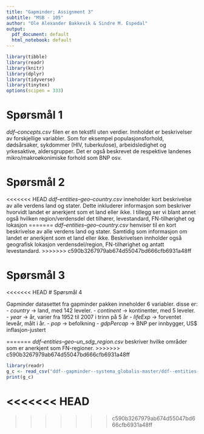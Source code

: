 ```yaml
---
title: "Gapminder; Assignment 3"
subtitle: "MSB - 105"
author: "Ole Alexander Bakkevik & Sindre M. Espedal"
output:
  pdf_document: default
  html_notebook: default
---
```


```r
library(tibble)
library(readr)
library(knitr)
library(dplyr)
library(tidyverse)
library(tinytex)
options(scipen = 333)
```


# Spørsmål 1

*ddf--concepts.csv* filen er en tekstfil uten verdier. Innholdet er beskrivelser av forskjellige variabler. Som for eksempel populasjonsforhold, dødsårsaker, sykdommer (HIV, tuberkulose), arbeidsledighet og yrkesaktive, aldersgrupper. Det er også beskrevet de respektive landenes mikro/makroøkonimiske forhold  som BNP osv.


# Spørsmål 2

<<<<<<< HEAD
*ddf--entities--geo--country.csv* inneholder kort beskrivelse av alle verdens land og stater. Dette inkluderer informasjon som beskriver hvorvidt landet er anerkjent som et land eller ikke. I tillegg ser vi blant annet også hvilken region/verdensdel det tilhører, levestandard, FN-tilhørighet og lokasjon
=======
*ddf--entities--geo--country.csv*  henviser til en kort beskrivelse av alle verdens land og stater. Samtidig som  informasjon om landet er anerkjent som et land eller ikke. Beskrivelsen innholder også geografisk lokasjon verdensdel/region, FN-tilhørighet og antatt levestandard. 
>>>>>>> c590b3267979ab674d55047bd666cfb6931a48ff

# Spørsmål 3

<<<<<<< HEAD
# Spørsmål 4

Gapminder datasettet fra gapminder pakken inneholder 6 variabler. disse er:
 - *country* -> land, med 142 leveler.
 - *continent* -> kontinenter, med 5 leveler.
 - *year* -> år, varier fra 1952 til 2007 i trinn på 5 år
 - *lifeExp* -> forventet leveår, målt i år.
 - *pop* -> befolkning
 - *gdpPercap* -> BNP per innbygger, US$ inflasjon-justert
 
 
=======
*ddf--entities--geo--un_sdg_region.csv* beskriver hvilke områder som er anerkjent som FN-regioner.
>>>>>>> c590b3267979ab674d55047bd666cfb6931a48ff
 

```r
library(readr)
g_c <- read_csv("ddf--gapminder--systema_globalis-master/ddf--entities--geo--country.csv")
print(g_c)
```


<<<<<<< HEAD
=======


>>>>>>> c590b3267979ab674d55047bd666cfb6931a48ff


